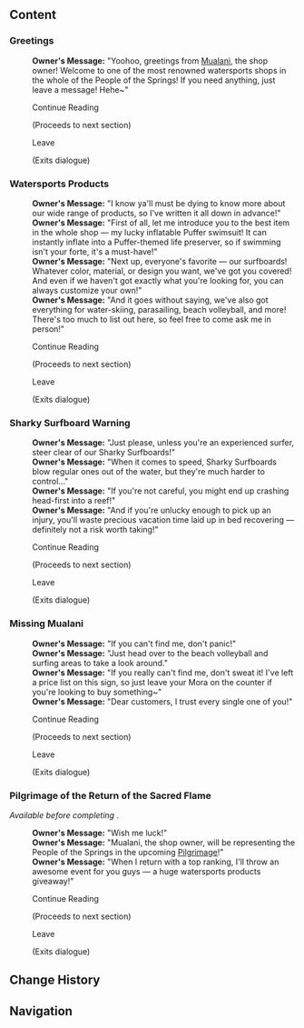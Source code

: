 {{Location Infobox
|image        = <gallery>
Sign Leisurely Puffer Message Board.png|In-game
Sign Leisurely Puffer Message Board Location.png|Map
</gallery>
|type         = Point of Interest
|type2        = Bulletin Board
|map_level    = 
|poi          = 
|subarea      = "People of the Springs"
|area         = Toyac Springs
|subregion    = 
|region       = Natlan
}}
{{Location Intro|The '''Leisurely Puffer Message Board'''|description=<p>The messages randomly cycle through every time "Continue Reading" is selected.</p>}}

==Content==
{{Dialogue Start}}
===Greetings===
:'''Owner's Message:''' "Yoohoo, greetings from [[Mualani]], the shop owner! Welcome to one of the most renowned watersports shops in the whole of the People of the Springs! If you need anything, just leave a message! Hehe~"
:{{DIcon}} Continue Reading
:;(Proceeds to next section)
:{{DIcon}} Leave
:;(Exits dialogue)

===Watersports Products===
:'''Owner's Message:''' "I know ya'll must be dying to know more about our wide range of products, so I've written it all down in advance!"
:'''Owner's Message:''' "First of all, let me introduce you to the best item in the whole shop &mdash; my lucky inflatable Puffer swimsuit! It can instantly inflate into a Puffer-themed life preserver, so if swimming isn't your forte, it's a must-have!"
:'''Owner's Message:''' "Next up, everyone's favorite &mdash; our surfboards! Whatever color, material, or design you want, we've got you covered! And even if we haven't got exactly what you're looking for, you can always customize your own!"
:'''Owner's Message:''' "And it goes without saying, we've also got everything for water-skiing, parasailing, beach volleyball, and more! There's too much to list out here, so feel free to come ask me in person!"
:{{DIcon}} Continue Reading
:;(Proceeds to next section)
:{{DIcon}} Leave
:;(Exits dialogue)

===Sharky Surfboard Warning===
:'''Owner's Message:''' "Just please, unless you're an experienced surfer, steer clear of our Sharky Surfboards!"
:'''Owner's Message:''' "When it comes to speed, Sharky Surfboards blow regular ones out of the water, but they're much harder to control..."
:'''Owner's Message:''' "If you're not careful, you might end up crashing head-first into a reef!"
:'''Owner's Message:''' "And if you're unlucky enough to pick up an injury, you'll waste precious vacation time laid up in bed recovering &mdash; definitely not a risk worth taking!"
:{{DIcon}} Continue Reading
:;(Proceeds to next section)
:{{DIcon}} Leave
:;(Exits dialogue)

===Missing Mualani===
:'''Owner's Message:''' "If you can't find me, don't panic!"
:'''Owner's Message:''' "Just head over to the beach volleyball and surfing areas to take a look around."
:'''Owner's Message:''' "If you really can't find me, don't sweat it! I've left a price list on this sign, so just leave your Mora on the counter if you're looking to buy something~"
:'''Owner's Message:''' "Dear customers, I trust every single one of you!"
:{{DIcon}} Continue Reading
:;(Proceeds to next section)
:{{DIcon}} Leave
:;(Exits dialogue)

===Pilgrimage of the Return of the Sacred Flame===
''Available before completing {{Quest|Into Eternal Night}}''.{{Verify}}
:'''Owner's Message:''' "Wish me luck!"
:'''Owner's Message:''' "Mualani, the shop owner, will be representing the People of the Springs in the upcoming [[Pilgrimage of the Return of the Sacred Flame|Pilgrimage]]!"
:'''Owner's Message:''' "When I return with a top ranking, I'll throw an awesome event for you guys &mdash; a huge watersports products giveaway!"
:{{DIcon}} Continue Reading
:;(Proceeds to next section)
:{{DIcon}} Leave
:;(Exits dialogue)
{{Dialogue End}}
<!--
==Other Languages==
{{Other Languages|default_hidden=1
|en      = 
|zhs     = 
|zhs_rm  = 
|zht     = 
|zht_rm  = 
|ja      = 
|ja_rm   = 
|ko      = 
|es      = 
|fr      = 
|ru      = 
|th      = 
|th_rm   = 
|vi      = 
|de      = 
|id      = 
|pt      = 
|tr      = 
|it      = 
}}
-->
==Change History==
{{Change History|5.0}}

==Navigation==
{{PoI Navbox|Natlan}}